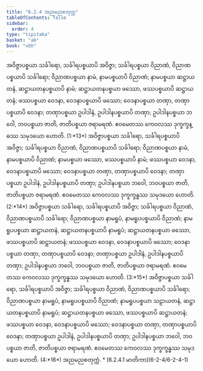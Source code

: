 ```yaml
---
title: "6.2.4 အညမညစတုက္က"
tableOfContents: false
sidebar:
  order: 4
type: "tipitaka"
basket: "ab"
book: "vbh"
---
```



<DynamicBreadcrumb />

<Division number="246" book="vbh" e="ch" v="30" p="148">

<Paragraph number="982" book="vbh">
အဝိဇ္ဇာပစ္စယာ သင်္ခါရော, သင်္ခါရပစ္စယာပိ အဝိဇ္ဇာ; သင်္ခါရပစ္စယာ ဝိညာဏံ, ဝိညာဏပစ္စယာပိ သင်္ခါရော; ဝိညာဏပစ္စယာ နာမံ, နာမပစ္စယာပိ ဝိညာဏံ; နာမပစ္စယာ ဆဋ္ဌာယတနံ, ဆဋ္ဌာယတနပစ္စယာပိ နာမံ; ဆဋ္ဌာယတနပစ္စယာ ဖဿော, ဖဿပစ္စယာပိ ဆဋ္ဌာယတနံ; ဖဿပစ္စယာ ဝေဒနာ, ဝေဒနာပစ္စယာပိ ဖဿော; ဝေဒနာပစ္စယာ တဏှာ, တဏှာပစ္စယာပိ ဝေဒနာ; တဏှာပစ္စယာ ဥပါဒါနံ, ဥပါဒါနပစ္စယာပိ တဏှာ; ဥပါဒါနပစ္စယာ ဘဝေါ, ဘဝပစ္စယာ ဇာတိ, ဇာတိပစ္စယာ ဇရာမရဏံ. ဧဝမေတဿ ကေဝလဿ ဒုက္ခက္ခန္ဓဿ သမုဒယော ဟောတိ. (1:*13*)



</Paragraph>

<Paragraph number="983" book="vbh">
အဝိဇ္ဇာပစ္စယာ သင်္ခါရော, သင်္ခါရပစ္စယာပိ အဝိဇ္ဇာ; သင်္ခါရပစ္စယာ ဝိညာဏံ, ဝိညာဏပစ္စယာပိ သင်္ခါရော; ဝိညာဏပစ္စယာ နာမံ, နာမပစ္စယာပိ ဝိညာဏံ; နာမပစ္စယာ ဖဿော, ဖဿပစ္စယာပိ နာမံ; ဖဿပစ္စယာ ဝေဒနာ, ဝေဒနာပစ္စယာပိ ဖဿော; ဝေဒနာပစ္စယာ တဏှာ, တဏှာပစ္စယာပိ ဝေဒနာ; တဏှာပစ္စယာ ဥပါဒါနံ, ဥပါဒါနပစ္စယာပိ တဏှာ; ဥပါဒါနပစ္စယာ ဘဝေါ, ဘဝပစ္စယာ ဇာတိ, ဇာတိပစ္စယာ ဇရာမရဏံ. ဧဝမေတဿ ကေဝလဿ ဒုက္ခက္ခန္ဓဿ သမုဒယော ဟောတိ. (2:*14*)



</Paragraph>

<Paragraph number="984" book="vbh">
အဝိဇ္ဇာပစ္စယာ သင်္ခါရော, သင်္ခါရပစ္စယာပိ အဝိဇ္ဇာ; သင်္ခါရပစ္စယာ ဝိညာဏံ, ဝိညာဏပစ္စယာပိ သင်္ခါရော; ဝိညာဏပစ္စယာ နာမရူပံ, နာမရူပပစ္စယာပိ ဝိညာဏံ; နာမရူပပစ္စယာ ဆဋ္ဌာယတနံ, ဆဋ္ဌာယတနပစ္စယာပိ နာမရူပံ; ဆဋ္ဌာယတနပစ္စယာ ဖဿော, ဖဿပစ္စယာပိ ဆဋ္ဌာယတနံ; ဖဿပစ္စယာ ဝေဒနာ, ဝေဒနာပစ္စယာပိ ဖဿော; ဝေဒနာပစ္စယာ တဏှာ, တဏှာပစ္စယာပိ ဝေဒနာ; တဏှာပစ္စယာ ဥပါဒါနံ, ဥပါဒါနပစ္စယာပိ တဏှာ; ဥပါဒါနပစ္စယာ ဘဝေါ, ဘဝပစ္စယာ ဇာတိ, ဇာတိပစ္စယာ ဇရာမရဏံ. ဧဝမေတဿ ကေဝလဿ ဒုက္ခက္ခန္ဓဿ သမုဒယော ဟောတိ. (3:*15*)



</Paragraph>

<Paragraph number="985" book="vbh">
အဝိဇ္ဇာပစ္စယာ သင်္ခါရော, သင်္ခါရပစ္စယာပိ အဝိဇ္ဇာ; သင်္ခါရပစ္စယာ ဝိညာဏံ, ဝိညာဏပစ္စယာပိ သင်္ခါရော; ဝိညာဏပစ္စယာ နာမရူပံ, နာမရူပပစ္စယာပိ ဝိညာဏံ; နာမရူပပစ္စယာ သဠာယတနံ, ဆဋ္ဌာယတနပစ္စယာပိ နာမရူပံ; ဆဋ္ဌာယတနပစ္စယာ ဖဿော, ဖဿပစ္စယာပိ ဆဋ္ဌာယတနံ; ဖဿပစ္စယာ ဝေဒနာ, ဝေဒနာပစ္စယာပိ ဖဿော; ဝေဒနာပစ္စယာ တဏှာ, တဏှာပစ္စယာပိ ဝေဒနာ; တဏှာပစ္စယာ ဥပါဒါနံ, ဥပါဒါနပစ္စယာပိ တဏှာ; ဥပါဒါနပစ္စယာ ဘဝေါ, ဘဝပစ္စယာ ဇာတိ, ဇာတိပစ္စယာ ဇရာမရဏံ. ဧဝမေတဿ ကေဝလဿ ဒုက္ခက္ခန္ဓဿ သမုဒယော ဟောတိ. (4:*16*)




</Paragraph>
</Division>

<Paragraph number="986" type="center" book="vbh">
အညမညစတုက္ကံ.



</Paragraph>

<TableOfContents book="vbh" section="6.2.4">
* [6.2.4.1 မာတိကာ](6-2-4/6-2-4-1)
</TableOfContents>